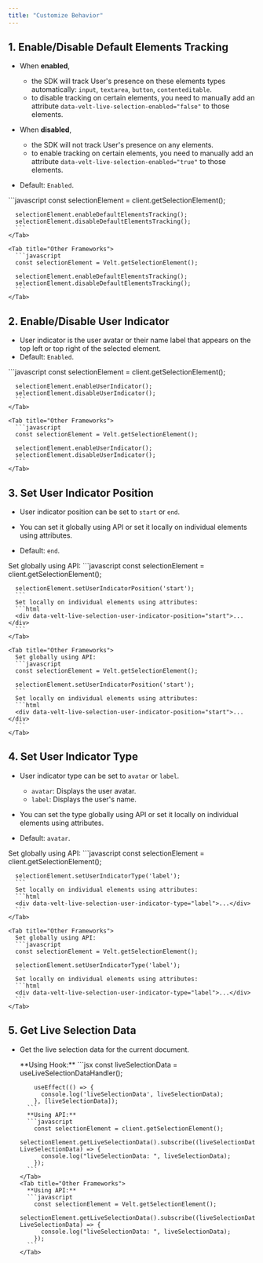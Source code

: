 ```yaml
---
title: "Customize Behavior"
---
```


## 1. Enable/Disable Default Elements Tracking
- When **enabled**,
  - the SDK will track User's presence on these elements types automatically: `input`, `textarea`, `button`, `contenteditable`.
  - to disable tracking on certain elements, you need to manually add an attribute `data-velt-live-selection-enabled="false"` to those elements.

- When **disabled**,
  - the SDK will not track User's presence on any elements.
  - to enable tracking on certain elements, you need to manually add an attribute `data-velt-live-selection-enabled="true"` to those elements.

- Default: `Enabled`.

<Tabs>
    <Tab title="React / Next.js">
      ```javascript
      const selectionElement = client.getSelectionElement();

      selectionElement.enableDefaultElementsTracking();
      selectionElement.disableDefaultElementsTracking();
      ```
    </Tab>

    <Tab title="Other Frameworks">
      ```javascript
      const selectionElement = Velt.getSelectionElement();

      selectionElement.enableDefaultElementsTracking();
      selectionElement.disableDefaultElementsTracking();
      ```
    </Tab>
</Tabs> 

## 2. Enable/Disable User Indicator
- User indicator is the user avatar or their name label that appears on the top left or top right of the selected element.
- Default: `Enabled`.
<Tabs>
    <Tab title="React / Next.js">
      ```javascript
      const selectionElement = client.getSelectionElement();

      selectionElement.enableUserIndicator();
      selectionElement.disableUserIndicator();
      ```
    </Tab>

    <Tab title="Other Frameworks">
      ```javascript
      const selectionElement = Velt.getSelectionElement();

      selectionElement.enableUserIndicator();
      selectionElement.disableUserIndicator();
      ```
    </Tab>
</Tabs>

## 3. Set User Indicator Position
- User indicator position can be set to `start` or `end`.
- You can set it globally using API or set it locally on individual elements using attributes.

- Default: `end`.

<Tabs>
    <Tab title="React / Next.js">
      Set globally using API:
      ```javascript
      const selectionElement = client.getSelectionElement();

      selectionElement.setUserIndicatorPosition('start');
      ```
      Set locally on individual elements using attributes:
      ```html
      <div data-velt-live-selection-user-indicator-position="start">...</div>
      ```
    </Tab>

    <Tab title="Other Frameworks">
      Set globally using API:
      ```javascript
      const selectionElement = Velt.getSelectionElement();

      selectionElement.setUserIndicatorPosition('start');
      ```
      Set locally on individual elements using attributes:
      ```html
      <div data-velt-live-selection-user-indicator-position="start">...</div>
      ```
    </Tab>
</Tabs>

## 4. Set User Indicator Type
- User indicator type can be set to `avatar` or `label`.
  - `avatar`: Displays the user avatar.
  - `label`: Displays the user's name.

- You can set the type globally using API or set it locally on individual elements using attributes.
- Default: `avatar`.

<Tabs>
    <Tab title="React / Next.js">
      Set globally using API:
      ```javascript
      const selectionElement = client.getSelectionElement();

      selectionElement.setUserIndicatorType('label');
      ```
      Set locally on individual elements using attributes:
      ```html
      <div data-velt-live-selection-user-indicator-type="label">...</div>
      ```
    </Tab>

    <Tab title="Other Frameworks">
      Set globally using API:
      ```javascript
      const selectionElement = Velt.getSelectionElement();

      selectionElement.setUserIndicatorType('label');
      ```
      Set locally on individual elements using attributes:
      ```html
      <div data-velt-live-selection-user-indicator-type="label">...</div>
      ```
    </Tab>
</Tabs>

## 5. Get Live Selection Data
- Get the live selection data for the current document.

  <Tabs>
      <Tab title="React / Next.js">
        **Using Hook:**
        ```jsx
          const liveSelectionData = useLiveSelectionDataHandler();

          useEffect(() => {
            console.log('liveSelectionData', liveSelectionData);
          }, [liveSelectionData]);
        ```
        **Using API:**
        ```javascript
          const selectionElement = client.getSelectionElement();
          selectionElement.getLiveSelectionData().subscribe((liveSelectionData: LiveSelectionData) => {
            console.log("liveSelectionData: ", liveSelectionData);
          });
        ```
      </Tab>
      <Tab title="Other Frameworks">
        **Using API:**
        ```javascript
          const selectionElement = Velt.getSelectionElement();
          selectionElement.getLiveSelectionData().subscribe((liveSelectionData: LiveSelectionData) => {
            console.log("liveSelectionData: ", liveSelectionData);
          });
        ```
      </Tab>
    </Tabs>